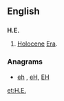 {{also|Appendix:Variations of "he"}}

==English==

==={{abbreviation-old|en}}===
'''H.E.'''
# [[Holocene]] [[Era]].

===Anagrams===
* [[eh#English|eh]] , [[eH#English|eH]], [[EH#English|EH]]

[[et:H.E.]]